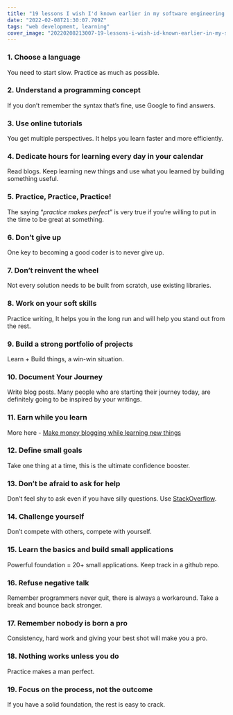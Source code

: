 ```yaml
---
title: "19 lessons I wish I'd known earlier in my software engineering career"
date: "2022-02-08T21:30:07.709Z"
tags: "web development, learning"
cover_image: "20220208213007-19-lessons-i-wish-id-known-earlier-in-my-software-engineering-career.png"
---
```


### 1. Choose a language

You need to start slow. Practice as much as possible.

### 2. Understand a programming concept

If you don’t remember the syntax that’s fine, use Google to find answers.

### 3. Use online tutorials

You get multiple perspectives. It helps you learn faster and more efficiently.

### 4. Dedicate hours for learning every day in your calendar

Read blogs. Keep learning new things and use what you learned by building something useful.

### 5. Practice, Practice, Practice!

The saying “_practice makes perfect_” is very true if you’re willing to put in the time to be great at something.

### 6. Don’t give up

One key to becoming a good coder is to never give up.

### 7. Don’t reinvent the wheel

Not every solution needs to be built from scratch, use existing libraries.

### 8. Work on your soft skills

Practice writing, It helps you in the long run and will help you stand out from the rest.

### 9. Build a strong portfolio of projects

Learn + Build things, a win-win situation.

### 10. Document Your Journey

Write blog posts. Many people who are starting their journey today, are definitely going to be inspired by your writings.

### 11. Earn while you learn

More here - [Make money blogging while learning new things](https://danfleser.github.io/blog/posts/20220204024814-why-how-to-blog-10-ways-developers-make-money-coding-course-e06/)

### 12. Define small goals

Take one thing at a time, this is the ultimate confidence booster.

### 13. Don’t be afraid to ask for help

Don’t feel shy to ask even if you have silly questions. Use [StackOverflow](https://stackoverflow.com/).

### 14. Challenge yourself

Don’t compete with others, compete with yourself.

### 15. Learn the basics and build small applications

Powerful foundation = 20+ small applications. Keep track in a github repo.

### 16. Refuse negative talk

Remember programmers never quit, there is always a workaround. Take a break and bounce back stronger.

### 17. Remember nobody is born a pro

Consistency, hard work and giving your best shot will make you a pro.

### 18. Nothing works unless you do

Practice makes a man perfect.

### 19. Focus on the process, not the outcome

If you have a solid foundation, the rest is easy to crack.
